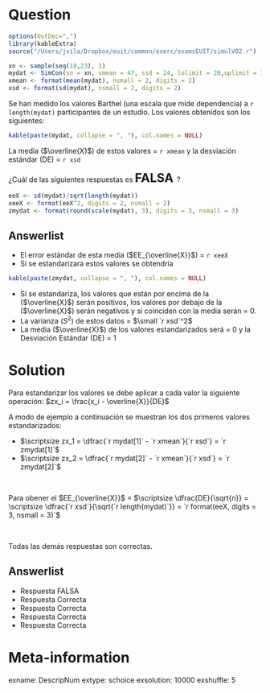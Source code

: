 Question
========
```r
options(OutDec=",")
library(kableExtra)
source("/Users/jvila/Dropbox/euit/common/exerc/examsEUIT/simulV02.r")

xn <- sample(seq(18,23), 1)
mydat <- SimCon(sn = xn, smean = 47, ssd = 24, lolimit = 20,uplimit = 100, sdec = 0)
xmean <- format(mean(mydat), nsmall = 2, digits = 2)
xsd <- format(sd(mydat), nsmall = 2, digits = 2)
```
Se han medido los valores Barthel (una escala que mide dependencia) a `r length(mydat)` participantes de un estudio. Los valores obtenidos son los siguientes:

```r
kable(paste(mydat, collapse = ", "), col.names = NULL)
``` 

La media ($\overline{X}$) de estos valores = `r xmean` y la desviación estándar (DE) = `r xsd`

¿Cuál de las siguientes respuestas es <font size="5"> **FALSA** </font>?

```r
eeX <- sd(mydat)/sqrt(length(mydat))
xeeX <- format(eeX^2, digits = 2, nsmall = 2)
zmydat <- format(round(scale(mydat), 3), digits = 3, nsmall = 3)
```


Answerlist
----------
* El error estándar de esta media ($EE_{\overline{X}}$) = `r xeeX`
* Si se estandarizara estos valores se obtendría
```r
kable(paste(zmydat, collapse = ", "), col.names = NULL)
``` 
* Si se estandariza, los valores que están por encima de la ($\overline{X}$) serán positivos, los valores por debajo de la ($\overline{X}$) serán negativos y si coinciden con la media serán = 0.
* La varianza ($S^2$) de estos datos = $\small `r xsd`^2$
* La media ($\overline{X}$) de los valores estandarizados será = 0 y la Desviación Estándar (DE) = 1


Solution
========
 Para estandarizar los valores se debe aplicar a cada valor la siguiente operación:
$zx_i = \frac{x_i - \overline{X}}{DE}$

A modo de ejemplo a continuación se muestran los dos primeros valores estandarizados:

* $\scriptsize zx_1 = \dfrac{`r mydat[1]` - `r xmean`}{`r xsd`} = `r zmydat[1]`$
* $\scriptsize zx_2 = \dfrac{`r mydat[2]` - `r xmean`}{`r xsd`} = `r zmydat[2]`$

<br>

Para obener el $EE_{\overline{X}}$ = $\scriptsize \dfrac{DE}{\sqrt{n}} = \scriptsize \dfrac{`r xsd`}{\sqrt{`r length(mydat)`}} = `r format(eeX, digits = 3, nsmall = 3)`$

<br>

Todas las demás respuestas son correctas.


Answerlist
----------
* Respuesta FALSA
* Respuesta Correcta
* Respuesta Correcta
* Respuesta Correcta
* Respuesta Correcta



Meta-information
================
exname: DescripNum
extype: schoice
exsolution: 10000
exshuffle: 5
